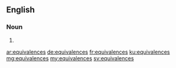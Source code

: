 ==English==

===Noun===
{{head|en|plural}}

# {{plural of|equivalence|lang=en}}

[[ar:equivalences]]
[[de:equivalences]]
[[fr:equivalences]]
[[ku:equivalences]]
[[mg:equivalences]]
[[my:equivalences]]
[[sv:equivalences]]
